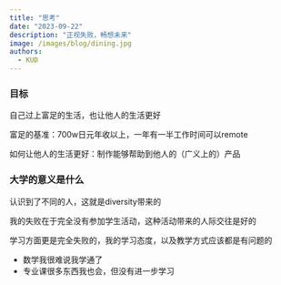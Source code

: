 ```yaml
---
title: "思考"
date: "2023-09-22"
description: "正视失败，畅想未来"
image: /images/blog/dining.jpg
authors:
  - KUD
---
```


### 目标

自己过上富足的生活，也让他人的生活更好

富足的基准：700w日元年收以上，一年有一半工作时间可以remote

如何让他人的生活更好：制作能够帮助到他人的（广义上的）产品

### 大学的意义是什么

认识到了不同的人，这就是diversity带来的

我的失败在于完全没有参加学生活动，这种活动带来的人际交往是好的

学习方面更是完全失败的，我的学习态度，以及教学方式应该都是有问题的
- 数学我很难说我学通了
- 专业课很多东西我也会，但没有进一步学习

